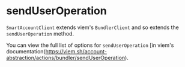 
<VersionWarning version="0.2" />

# sendUserOperation

`SmartAccountClient` extends viem's `BundlerClient` and so extends the `sendUserOperation` method.

You can view the full list of options for `sendUserOperation` [in viem's documentation(https://viem.sh/account-abstraction/actions/bundler/sendUserOperation).
